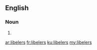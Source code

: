 ==English==

===Noun===
{{head|en|plural}}

# {{plural of|libeler|lang=en|nocat=1}}

[[ar:libelers]]
[[fr:libelers]]
[[ku:libelers]]
[[my:libelers]]